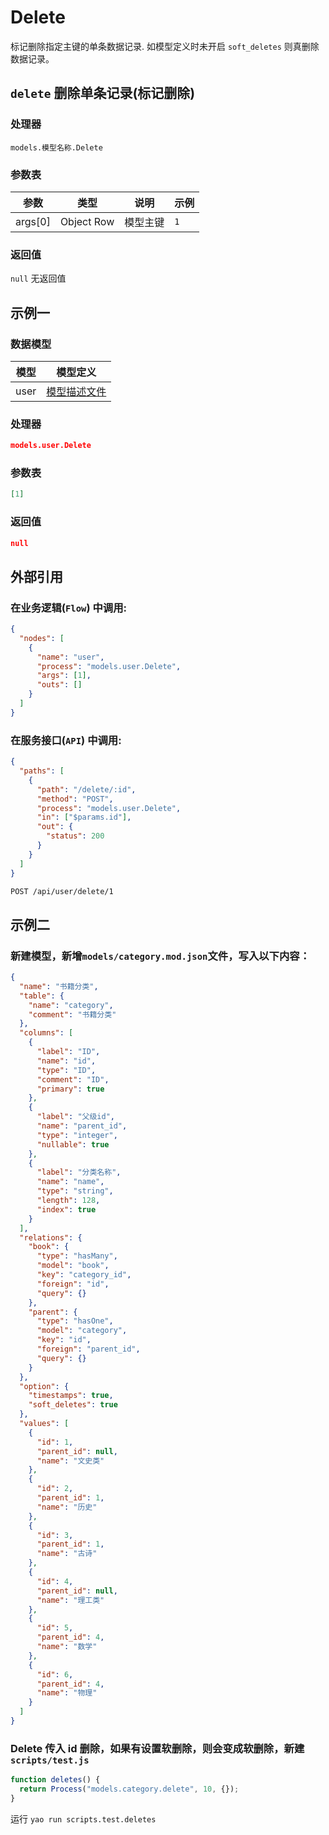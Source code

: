 # Delete

标记删除指定主键的单条数据记录. 如模型定义时未开启 `soft_deletes` 则真删除数据记录。

## `delete` 删除单条记录(标记删除)

### 处理器

`models.模型名称.Delete`

### 参数表

| 参数    | 类型       | 说明     | 示例 |
| ------- | ---------- | -------- | ---- |
| args[0] | Object Row | 模型主键 | `1`  |

### 返回值

`null` 无返回值

## 示例一

### 数据模型

| 模型 | 模型定义                              |
| ---- | ------------------------------------- |
| user | [模型描述文件](../examples/user) |

### 处理器

```json
models.user.Delete
```

### 参数表

```json
[1]
```

### 返回值

```json
null
```

## 外部引用

### 在业务逻辑(`Flow`) 中调用:

```json
{
  "nodes": [
    {
      "name": "user",
      "process": "models.user.Delete",
      "args": [1],
      "outs": []
    }
  ]
}
```

### 在服务接口(`API`) 中调用:

```json
{
  "paths": [
    {
      "path": "/delete/:id",
      "method": "POST",
      "process": "models.user.Delete",
      "in": ["$params.id"],
      "out": {
        "status": 200
      }
    }
  ]
}
```

```bash
POST /api/user/delete/1
```

## 示例二

### 新建模型，新增`models/category.mod.json`文件，写入以下内容：

```json
{
  "name": "书籍分类",
  "table": {
    "name": "category",
    "comment": "书籍分类"
  },
  "columns": [
    {
      "label": "ID",
      "name": "id",
      "type": "ID",
      "comment": "ID",
      "primary": true
    },
    {
      "label": "父级id",
      "name": "parent_id",
      "type": "integer",
      "nullable": true
    },
    {
      "label": "分类名称",
      "name": "name",
      "type": "string",
      "length": 128,
      "index": true
    }
  ],
  "relations": {
    "book": {
      "type": "hasMany",
      "model": "book",
      "key": "category_id",
      "foreign": "id",
      "query": {}
    },
    "parent": {
      "type": "hasOne",
      "model": "category",
      "key": "id",
      "foreign": "parent_id",
      "query": {}
    }
  },
  "option": {
    "timestamps": true,
    "soft_deletes": true
  },
  "values": [
    {
      "id": 1,
      "parent_id": null,
      "name": "文史类"
    },
    {
      "id": 2,
      "parent_id": 1,
      "name": "历史"
    },
    {
      "id": 3,
      "parent_id": 1,
      "name": "古诗"
    },
    {
      "id": 4,
      "parent_id": null,
      "name": "理工类"
    },
    {
      "id": 5,
      "parent_id": 4,
      "name": "数学"
    },
    {
      "id": 6,
      "parent_id": 4,
      "name": "物理"
    }
  ]
}
```

### Delete 传入 id 删除，如果有设置软删除，则会变成软删除，新建`scripts/test.js`

```javascript
function deletes() {
  return Process("models.category.delete", 10, {});
}
```

运行 `yao run scripts.test.deletes`
